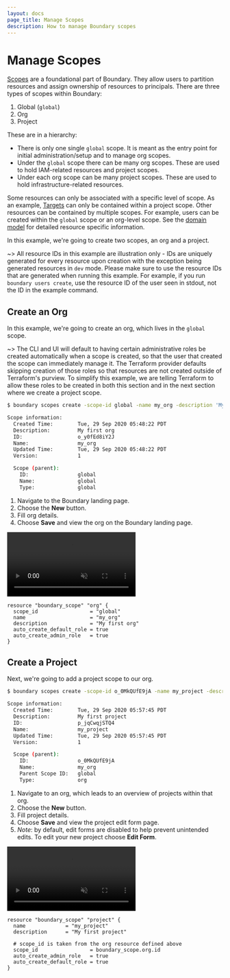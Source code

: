 ```yaml
---
layout: docs
page_title: Manage Scopes
description: How to manage Boundary scopes
---
```


# Manage Scopes

[Scopes](/boundary/docs/domain-model/scopes) are a foundational part of Boundary. They allow users to partition resources and assign ownership of resources to principals. There are three types of scopes within Boundary:

1. Global (`global`)
2. Org
3. Project

These are in a hierarchy:

- There is only one single `global` scope. It is meant as the entry point for initial administration/setup and to manage org scopes.
- Under the `global` scope there can be many org scopes. These are used to hold IAM-related resources and project scopes.
- Under each org scope can be many project scopes. These are used to hold infrastructure-related resources.

Some resources can only be associated with a specific level of scope. As an example, [Targets](/boundary/docs/domain-model/targets) can only be contained within a project scope. Other resources can be contained by multiple scopes. For example, users can be created within the `global` scope or an org-level scope. See the [domain model](/boundary/docs/domain-model) for detailed resource specific information.

In this example, we're going to create two scopes, an org and a project.

~> All resource IDs in this example are illustration only - IDs are uniquely generated for every resource upon creation with the exception being
generated resources in `dev` mode. Please make sure to use the resource IDs that are generated when running this example. For example, if you run
`boundary users create`, use the resource ID of the user seen in stdout, not the ID in the example command.

## Create an Org

In this example, we're going to create an org, which lives in the `global` scope.

~> The CLI and UI will default to having certain administrative roles be created
automatically when a scope is created, so that the user that created the scope
can immediately manage it. The Terraform provider defaults skipping creation of
those roles so that resources are not created outside of Terraform's purview. To
simplify this example, we are telling Terraform to allow these roles to be
created in both this section and in the next section where we create a project
scope.

<Tabs>
<Tab heading="CLI">

```bash
$ boundary scopes create -scope-id global -name my_org -description 'My first org'

Scope information:
  Created Time:        Tue, 29 Sep 2020 05:48:22 PDT
  Description:         My first org
  ID:                  o_y0fEd8iY2J
  Name:                my_org
  Updated Time:        Tue, 29 Sep 2020 05:48:22 PDT
  Version:             1

  Scope (parent):
    ID:                global
    Name:              global
    Type:              global
```

</Tab>
<Tab heading="Admin Console">

1. Navigate to the Boundary landing page.
1. Choose the **New** button.
1. Fill org details.
1. Choose **Save** and view the org on the Boundary landing page.

<video muted playsInline autoPlay loop class="boundary-clickthrough-video">
  <source
    type="video/mp4"
    src="https://www.datocms-assets.com/2885/1605553455-boundary-clickthrough-manage-scopes-create-org-v0-1-2.mp4"
  />
</video>

</Tab>
<Tab heading="Terraform">

```hcl
resource "boundary_scope" "org" {
  scope_id                 = "global"
  name                     = "my_org"
  description              = "My first org"
  auto_create_default_role = true
  auto_create_admin_role   = true
}
```

</Tab>
</Tabs>

## Create a Project

Next, we're going to add a project scope to our org.

<Tabs>
<Tab heading="CLI">

```bash
$ boundary scopes create -scope-id o_0MkQUfE9jA -name my_project -description 'My first project'

Scope information:
  Created Time:        Tue, 29 Sep 2020 05:57:45 PDT
  Description:         My first project
  ID:                  p_jqCwqjSTQ4
  Name:                my_project
  Updated Time:        Tue, 29 Sep 2020 05:57:45 PDT
  Version:             1

  Scope (parent):
    ID:                o_0MkQUfE9jA
    Name:              my_org
    Parent Scope ID:   global
    Type:              org
```

</Tab>
<Tab heading="Admin Console">

1. Navigate to an org, which leads to an overview of projects within that org.
1. Choose the **New** button.
1. Fill project details.
1. Choose **Save** and view the project edit form page.
1. _Note_: by default, edit forms are disabled to help prevent unintended edits. To edit your new project choose **Edit Form**.

<video muted playsInline autoPlay loop class="boundary-clickthrough-video">
  <source
    type="video/mp4"
    src="https://www.datocms-assets.com/2885/1605553491-boundary-clickthrough-manage-scopes-create-project-v0-1-2.mp4"
  />
</video>

</Tab>
<Tab heading="Terraform">

```hcl
resource "boundary_scope" "project" {
  name             = "my_project"
  description      = "My first project"

  # scope_id is taken from the org resource defined above
  scope_id                 = boundary_scope.org.id
  auto_create_admin_role   = true
  auto_create_default_role = true
}
```

</Tab>
</Tabs>

